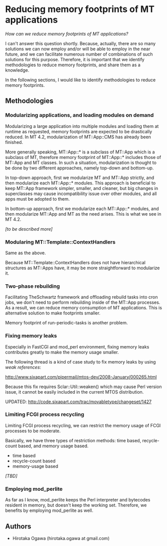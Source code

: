 = Reducing memory footprints of MT applications =

''How can we reduce memory footprints of MT applications?''

I can't answer this question shortly.  Because, actually, there are so many solutions we can now employ and/or will be able to employ in the near future, and we can facilitate numerous number of combinations of such solutions for this purpose.  Therefore, it is important that we identify methodologies to reduce memory footprints, and share them as a knowledge.

In the following sections, I would like to identify methodologies to reduce memory footprints.

== Methodologies ==

=== Modularizing applications, and loading modules on demand ===

Modularizing a large application into multiple modules and loading them at runtime as requested, memory footprints are expected to be drastically reduced.  In MT 4.2, modularization of MT::App::CMS has already been finished.

More generally speaking, MT::App::* is a subclass of MT::App which is a subclass of MT, therefore memory footprint of MT::App::* includes those of MT::App and MT classes.  In such a situation, modularization is thought to be done by two different approaches, namely top-down and bottom-up.

In top-down approach, first we modularize MT and MT::App strictly, and then modularize each MT::App::* modules.  This approach is beneficial to keep MT::App framework simpler, smaller, and cleaner, but big changes in superclasses may cause incompatibility issue over other modules, and all apps must be adopted to them.

In bottom-up approach, first we modularize each MT::App::* modules, and then modularize MT::App and MT as the need arises.  This is what we see in MT 4.2.

''[to be described more]''

=== Modularing MT::Template::ContextHandlers ===

Same as the above.

Because MT::Template::ContextHandlers does not have hierarchical structures as MT::Apps have, it may be more straightforward to modularize it.

=== Two-phase rebuilding ===

Facilitating TheSchwartz framework and offloading rebuild tasks into cron jobs, we don't need to perform rebuilding inside of the MT::App processes.  As a result, we can reduce memory consumption of MT applications.  This is alternative solution to make footprints smaller.

Memory footprint of run-periodic-tasks is another problem.

=== Fixing memory leaks ===

Especially in FastCGI and mod_perl environment, fixing memory leaks contributes greatly to make the memory usage smaller.

The following thread is a kind of case study to fix memory leaks by using ''weak references'':

http://www.sixapart.com/pipermail/mtos-dev/2008-January/000265.html

Because this fix requires Sclar::Util::weaken() which may cause Perl version issue, it cannot be easily included in the current MTOS distribution.

UPDATED: http://code.sixapart.com/trac/movabletype/changeset/1427

=== Limiting FCGI process recycling ===

Limiting FCGI process recycling, we can restrict the memory usage of FCGI processes to be moderate.

Basically, we have three types of restriction methods: time based, recycle-count based, and memory usage based.

* time based
* recycle-count based
* memory-usage based

''[TBD]''

=== Employing mod_perlite ===

As far as I know, mod_perlite keeps the Perl interpreter and bytecodes resident in memory, but doesn't keep the working set.  Therefore, we benefits by employing mod_perlite as well.

== Authors ==

* Hirotaka Ogawa (hirotaka.ogawa at gmail.com)
